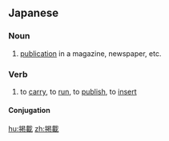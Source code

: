 ==Japanese==
{{ja-kanjitab|けい|さい|yomi=o}}

===Noun===
{{ja-noun|けいさい}}

# [[publication]] in a magazine, newspaper, etc.

===Verb===
{{ja-verb-suru|けいさい}}

# to [[carry]], to [[run]], to [[publish]], to [[insert]]

====Conjugation====
{{ja-suru|けいさい}}

[[hu:掲載]]
[[zh:掲載]]